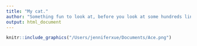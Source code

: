 ```yaml
---
title: "My cat."
author: "Something fun to look at, before you look at some hundreds lines of code."
output: html_document
---
```


```r
knitr::include_graphics("/Users/jenniferxue/Documents/Ace.png")
```




